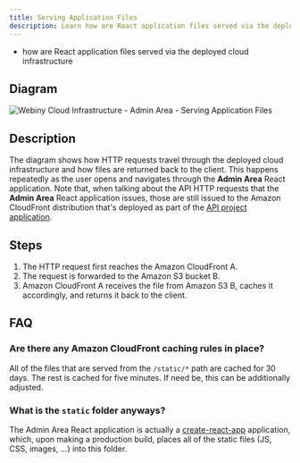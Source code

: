 ```yaml
---
title: Serving Application Files
description: Learn how are React application files served via the deployed cloud infrastructure.
---
```



<Alert type="success" title="What you’ll learn">

- how are React application files served via the deployed cloud infrastructure

</Alert>

## Diagram

<Image src={servingFiles} title="Webiny Cloud Infrastructure - Admin Area - Serving Application Files" shadow={false}/>


## Description

The diagram shows how HTTP requests travel through the deployed cloud infrastructure and how files are returned back to the client. This happens repeatedly as the user opens and navigates through the **Admin Area** React application. Note that, when talking about the API HTTP requests that the **Admin Area** React application issues, those are still issued to the Amazon CloudFront distribution that's deployed as part of the [API project application](../../architecture/api/overview).

## Steps

1. The HTTP request first reaches the Amazon CloudFront <diagram-letter>A</diagram-letter>.
2. The request is forwarded to the Amazon S3 bucket <diagram-letter>B</diagram-letter>.
3. Amazon CloudFront <diagram-letter>A</diagram-letter> receives the file from Amazon S3 <diagram-letter>B</diagram-letter>, caches it accordingly, and returns it back to the client.

## FAQ

### Are there any Amazon CloudFront caching rules in place?

All of the files that are served from the `/static/*` path are cached for 30 days. The rest is cached for five minutes. If need be, this can be additionally adjusted.

### What is the `static` folder anyways?

The Admin Area React application is actually a [create-react-app](https://create-react-app.dev/) application, which, upon making a production build, places all of the static files (JS, CSS, images, ...) into this folder.
